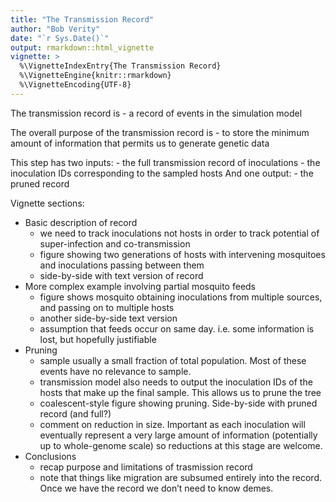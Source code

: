 ---
title: "The Transmission Record"
author: "Bob Verity"
date: "`r Sys.Date()`"
output: rmarkdown::html_vignette
vignette: >
  %\VignetteIndexEntry{The Transmission Record}
  %\VignetteEngine{knitr::rmarkdown}
  %\VignetteEncoding{UTF-8}
---

<!---
Example comment
-->

The transmission record is
- a record of events in the simulation model

The overall purpose of the transmission record is
- to store the minimum amount of information that permits us to generate genetic data

This step has two inputs:
- the full transmission record of inoculations
- the inoculation IDs corresponding to the sampled hosts
And one output:
- the pruned record

Vignette sections:

- Basic description of record
  - we need to track inoculations not hosts in order to track potential of super-infection and co-transmission
  - figure showing two generations of hosts with intervening mosquitoes and inoculations passing between them
  - side-by-side with text version of record
  
- More complex example involving partial mosquito feeds
  - figure shows mosquito obtaining inoculations from multiple sources, and passing on to multiple hosts
  - another side-by-side text version
  - assumption that feeds occur on same day. i.e. some information is lost, but hopefully justifiable
  
- Pruning
  - sample usually a small fraction of total population. Most of these events have no relevance to sample.
  - transmission model also needs to output the inoculation IDs of the hosts that make up the final sample. This allows us to prune the tree
  - coalescent-style figure showing pruning. Side-by-side with pruned record (and full?)
  - comment on reduction in size. Important as each inoculation will eventually represent a very large amount of information (potentially up to whole-genome scale) so reductions at this stage are welcome.

- Conclusions
  - recap purpose and limitations of trasmission record
  - note that things like migration are subsumed entirely into the record. Once we have the record we don't need to know demes.




